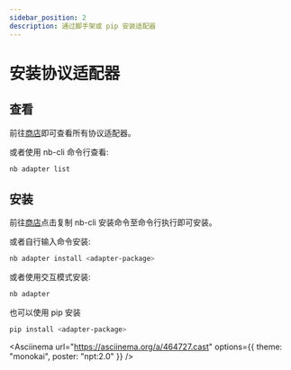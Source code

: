 ```yaml
---
sidebar_position: 2
description: 通过脚手架或 pip 安装适配器
---
```



# 安装协议适配器

## 查看

前往[商店](/store)即可查看所有协议适配器。

或者使用 nb-cli 命令行查看:

```bash
nb adapter list
```

## 安装

前往[商店](/store)点击复制 nb-cli 安装命令至命令行执行即可安装。

或者自行输入命令安装:

```bash
nb adapter install <adapter-package>
```

或者使用交互模式安装:

```bash
nb adapter
```

也可以使用 pip 安装

```bash
pip install <adapter-package>
```

<Asciinema
  url="https://asciinema.org/a/464727.cast"
  options={{ theme: "monokai", poster: "npt:2.0" }}
/>

